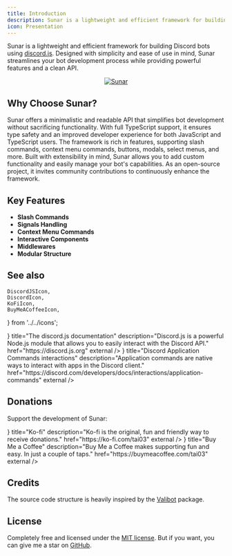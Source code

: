```yaml
---
title: Introduction
description: Sunar is a lightweight and efficient framework for building Discord bots using discord.js. Designed with simplicity and ease of use in mind, Sunar streamlines your bot development process while providing powerful features and a clean API.
icon: Presentation
---
```


Sunar is a lightweight and efficient framework for building Discord bots using [discord.js](https://discord.js.org). Designed with simplicity and ease of use in mind, Sunar streamlines your bot development process while providing powerful features and a clean API.


<div align="center">
	<a href="https://github.com/sunarjs/sunar">
		<img src="/banner.png" alt="Sunar" width={1000} height={500} />
	</a>
</div>

## Why Choose Sunar?

Sunar offers a minimalistic and readable API that simplifies bot development without sacrificing functionality. With full TypeScript support, it ensures type safety and an improved developer experience for both JavaScript and TypeScript users. The framework is rich in features, supporting slash commands, context menu commands, buttons, modals, select menus, and more. Built with extensibility in mind, Sunar allows you to add custom functionality and easily manage your bot's capabilities. As an open-source project, it invites community contributions to continuously enhance the framework.

## Key Features

- **Slash Commands**
- **Signals Handling**
- **Context Menu Commands**
- **Interactive Components**
- **Middlewares**
- **Modular Structure**

## See also

	DiscordJSIcon,
	DiscordIcon,
	KoFiIcon,
	BuyMeACoffeeIcon,
} from '../../icons';

<Cards>
	<Card
		icon={<DiscordJSIcon />}
		title="The discord.js documentation"
		description="Discord.js is a powerful Node.js module that allows you to easily interact with the Discord API."
		href="https://discord.js.org"
		external
	/>
	<Card
		icon={<DiscordIcon />}
		title="Discord Application Commands interactions"
		description="Application commands are native ways to interact with apps in the Discord client."
		href="https://discord.com/developers/docs/interactions/application-commands"
		external
	/>
</Cards>

## Donations

Support the development of Sunar:

<Cards>
	<Card
		icon={<KoFiIcon />}
		title="Ko-fi"
		description="Ko-fi is the original, fun and friendly way to receive donations."
		href="https://ko-fi.com/tai03"
		external
	/>
	<Card
		icon={<BuyMeACoffeeIcon />}
		title="Buy Me a Coffee"
		description="Buy Me a Coffee makes supporting fun and easy. In just a couple of taps."
		href="https://buymeacoffee.com/tai03"
		external
	/>
</Cards>

## Credits

The source code structure is heavily inspired by the [Valibot](https://github.com/fabian-hiller/valibot) package.

## License

Completely free and licensed under the [MIT license](https://github.com/sunarjs/sunar/blob/main/README.md). But if you want, you can give me a star on [GitHub](https://github.com/sunarjs/sunar).
